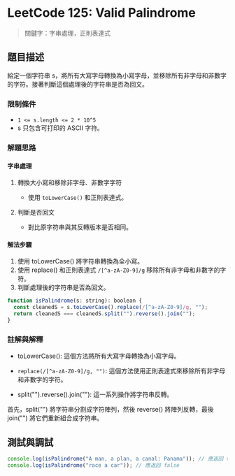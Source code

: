 # LeetCode 125: Valid Palindrome

> 關鍵字：字串處理，正則表達式

## 題目描述

給定一個字符串 s，將所有大寫字母轉換為小寫字母，並移除所有非字母和非數字的字符。接著判斷這個處理後的字符串是否為回文。

### 限制條件

- `1 <= s.length <= 2 * 10^5`
- s 只包含可打印的 ASCII 字符。

### 解題思路

#### 字串處理

1. 轉換大小寫和移除非字母、非數字字符

   - 使用 `toLowerCase()` 和正則表達式。

2. 判斷是否回文

   - 對比原字符串與其反轉版本是否相同。

#### 解法步驟

1. 使用 toLowerCase() 將字符串轉換為全小寫。
2. 使用 replace() 和正則表達式 `/[^a-zA-Z0-9]/g` 移除所有非字母和非數字的字符。
3. 判斷處理後的字符串是否為回文。

```javascript
function isPalindrome(s: string): boolean {
  const cleanedS = s.toLowerCase().replace(/[^a-zA-Z0-9]/g, "");
  return cleanedS === cleanedS.split("").reverse().join("");
}
```

### 註解與解釋

- toLowerCase(): 這個方法將所有大寫字母轉換為小寫字母。

- `replace(/[^a-zA-Z0-9]/g, "")`: 這個方法使用正則表達式來移除所有非字母和非數字的字符。

- split("").reverse().join(""): 這一系列操作將字符串反轉。

首先，split("") 將字符串分割成字符陣列，然後 reverse() 將陣列反轉，最後 join("") 將它們重新組合成字符串。

## 測試與調試

```javascript
console.log(isPalindrome("A man, a plan, a canal: Panama")); // 應返回 true
console.log(isPalindrome("race a car")); // 應返回 false
```
